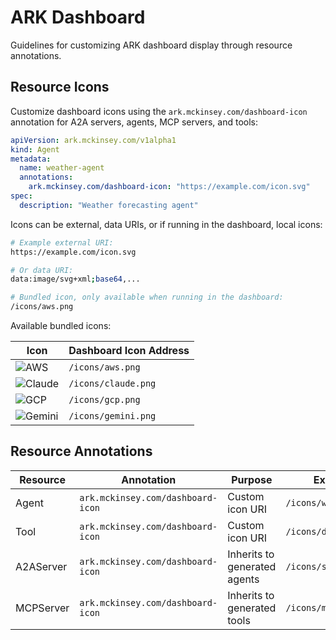 # ARK Dashboard

Guidelines for customizing ARK dashboard display through resource annotations.

## Resource Icons

Customize dashboard icons using the `ark.mckinsey.com/dashboard-icon` annotation for A2A servers, agents, MCP servers, and tools:

```yaml
apiVersion: ark.mckinsey.com/v1alpha1
kind: Agent
metadata:
  name: weather-agent
  annotations:
    ark.mckinsey.com/dashboard-icon: "https://example.com/icon.svg"
spec:
  description: "Weather forecasting agent"
```

Icons can be external, data URIs, or if running in the dashboard, local icons:

```bash
# Example external URI:
https://example.com/icon.svg

# Or data URI:
data:image/svg+xml;base64,...

# Bundled icon, only available when running in the dashboard:
/icons/aws.png
```

Available bundled icons:

| Icon | Dashboard Icon Address |
|------|----------------------|
| ![AWS](https://raw.githubusercontent.com/mckinsey/agents-at-scale-ark-dashboard-icons/main/services/ark-dashboard/ark-dashboard/public/icons/aws.png) | `/icons/aws.png` |
| ![Claude](https://raw.githubusercontent.com/mckinsey/agents-at-scale-ark-dashboard-icons/main/services/ark-dashboard/ark-dashboard/public/icons/claude.png) | `/icons/claude.png` |
| ![GCP](https://raw.githubusercontent.com/mckinsey/agents-at-scale-ark-dashboard-icons/main/services/ark-dashboard/ark-dashboard/public/icons/gcp.png) | `/icons/gcp.png` |
| ![Gemini](https://raw.githubusercontent.com/mckinsey/agents-at-scale-ark-dashboard-icons/main/services/ark-dashboard/ark-dashboard/public/icons/gemini.png) | `/icons/gemini.png` |

## Resource Annotations

| Resource | Annotation | Purpose | Example |
|----------|------------|---------|---------|
| Agent | `ark.mckinsey.com/dashboard-icon` | Custom icon URI | `/icons/weather.svg` |
| Tool | `ark.mckinsey.com/dashboard-icon` | Custom icon URI | `/icons/database.svg` |
| A2AServer | `ark.mckinsey.com/dashboard-icon` | Inherits to generated agents | `/icons/service.svg` |
| MCPServer | `ark.mckinsey.com/dashboard-icon` | Inherits to generated tools | `/icons/mcp.svg` |
